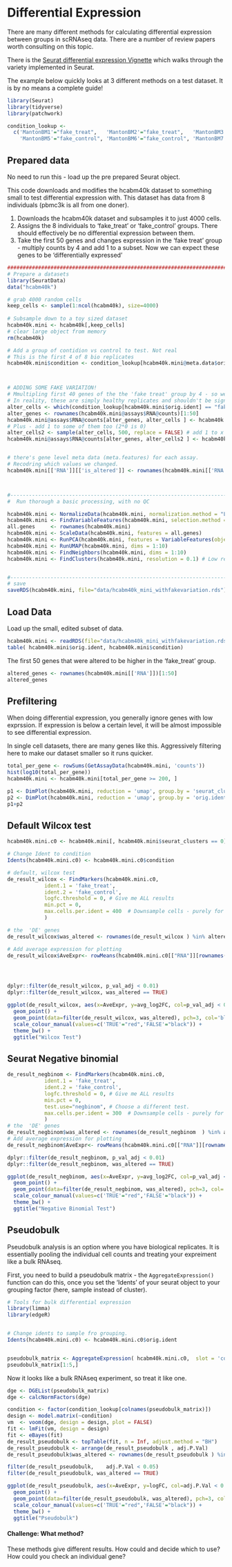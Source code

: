 # Differential Expression {#de}


There are many different methods for calculating differential expression between groups in scRNAseq data. There are a number of review papers worth consulting on this topic.

There is the [Seurat differential expression Vignette](https://satijalab.org/seurat/archive/v3.1/de_vignette.html) which walks through the variety implemented in Seurat. 

The example below quickly looks at 3 different methods on a test dataset. It is by no means a complete guide!



```r
library(Seurat)
library(tidyverse)
library(patchwork)

condition_lookup <- 
  c('MantonBM1'="fake_treat",   'MantonBM2'="fake_treat",   'MantonBM3'="fake_treat",   'MantonBM4'="fake_treat",
    'MantonBM5'="fake_control", 'MantonBM6'="fake_control", 'MantonBM7'="fake_control", 'MantonBM8'="fake_control")
```


## Prepared data

No need to run this - load up the pre prepared Seurat object.

This code downloads and modifies the hcabm40k dataset to something small to test differential expression with.
This dataset has data from 8 individuals (pbmc3k is all from one doner). 


1) Downloads the hcabm40k dataset and subsamples it to just 4000 cells.
2) Assigns the 8 individuals to 'fake_treat' or 'fake_control' groups. There should effectively be no differential expression between them.
3) Take the first 50 genes and changes expression in the 'fake treat' group - multiply counts by 4 and add 1 to a subset. Now we can expect these genes to be 'differentially expressed'


```r
################################################################################
# Prepare a datasets
library(SeuratData)
data("hcabm40k") 

# grab 4000 random cells
keep_cells <- sample(1:ncol(hcabm40k), size=4000)
  
# Subsample down to a toy sized dataset
hcabm40k.mini <- hcabm40k[,keep_cells] 
# clear large object from memory
rm(hcabm40k)

# Add a group of contidion vs control to test. Not real
# This is the first 4 of 8 bio replicates
hcabm40k.mini$condition <- condition_lookup[hcabm40k.mini@meta.data$orig.ident]



# ADDING SOME FAKE VARIATION!
# Mmultipling first 40 genes of the the 'fake treat' group by 4 - so we expect these to be DE.
# In reality, these are simply healthy replicates and shouldn't be significantly different
alter_cells <- which(condition_lookup[hcabm40k.mini$orig.ident] == "fake_treat")
alter_genes <- rownames(hcabm40k.mini@assays$RNA@counts)[1:50] 
hcabm40k.mini@assays$RNA@counts[alter_genes, alter_cells ] <- hcabm40k.mini@assays$RNA@counts[alter_genes, alter_cells  ]* 4
# Plus - add 1 to some of them too (2*0 is 0)
alter_cells2 <- sample(alter_cells, 500, replace = FALSE) # add 1 to x of 1979 cells.
hcabm40k.mini@assays$RNA@counts[alter_genes, alter_cells2 ] <- hcabm40k.mini@assays$RNA@counts[alter_genes, alter_cells2  ]* +1


# there's gene level meta data (meta.features) for each assay. 
# Recodring which values we changed.
hcabm40k.mini[['RNA']][['is_altered']] <- rownames(hcabm40k.mini[['RNA']]) %in% alter_genes



#-------------------------------------------------------------------------------
#  Run thorough a basic processing, with no QC

hcabm40k.mini <- NormalizeData(hcabm40k.mini, normalization.method = "LogNormalize", scale.factor = 10000)
hcabm40k.mini <- FindVariableFeatures(hcabm40k.mini, selection.method = "vst", nfeatures = 2000)
all.genes     <- rownames(hcabm40k.mini)
hcabm40k.mini <- ScaleData(hcabm40k.mini, features = all.genes)
hcabm40k.mini <- RunPCA(hcabm40k.mini, features = VariableFeatures(object = hcabm40k.mini))
hcabm40k.mini <- RunUMAP(hcabm40k.mini, dims = 1:10)
hcabm40k.mini <- FindNeighbors(hcabm40k.mini, dims = 1:10)
hcabm40k.mini <- FindClusters(hcabm40k.mini, resolution = 0.1) # Low res


#------------------------------------------------------------------------------
# save
saveRDS(hcabm40k.mini, file="data/hcabm40k_mini_withfakevariation.rds")


```

## Load Data


Load up the small, edited subset of data. 

```r
hcabm40k.mini <- readRDS(file="data/hcabm40k_mini_withfakevariation.rds")
table( hcabm40k.mini$orig.ident, hcabm40k.mini$condition)
```

The first 50 genes that were altered to be higher in the 'fake_treat' group.
```r
altered_genes <- rownames(hcabm40k.mini[['RNA']])[1:50]
altered_genes
```

## Prefiltering

When doing differential expression, you generally ignore genes with low exprssion.
If expression is below a certain level, it will be almost impossible to see differential expression. 

In single cell datasets, there are many genes like this. Aggressively filtering here to make our dataset smaller so it runs quicker.

```R
total_per_gene <- rowSums(GetAssayData(hcabm40k.mini, 'counts'))
hist(log10(total_per_gene))
hcabm40k.mini <- hcabm40k.mini[total_per_gene >= 200, ] 

p1 <- DimPlot(hcabm40k.mini, reduction = 'umap', group.by = 'seurat_clusters')
p2 <- DimPlot(hcabm40k.mini, reduction = 'umap', group.by = 'orig.ident')
p1+p2

```


##  Default Wilcox test


```r
hcabm40k.mini.c0 <- hcabm40k.mini[, hcabm40k.mini$seurat_clusters == 0]

# Change Ident to condition
Idents(hcabm40k.mini.c0) <- hcabm40k.mini.c0$condition

# default, wilcox test
de_result_wilcox <- FindMarkers(hcabm40k.mini.c0, 
            ident.1 = 'fake_treat',
            ident.2 = 'fake_control',
            logfc.threshold = 0, # Give me ALL results
            min.pct = 0,
            max.cells.per.ident = 400  # Downsample cells - purely for speed!
            )

# the  'DE' genes
de_result_wilcox$was_altered <- rownames(de_result_wilcox ) %in% altered_genes

# Add average expression for plotting
de_result_wilcox$AveExpr<- rowMeans(hcabm40k.mini.c0[["RNA"]][rownames(de_result_wilcox),])




dplyr::filter(de_result_wilcox, p_val_adj < 0.01)
dplyr::filter(de_result_wilcox, was_altered == TRUE)
```

```r

ggplot(de_result_wilcox, aes(x=AveExpr, y=avg_log2FC, col=p_val_adj < 0.05)) +
  geom_point() +
  geom_point(data=filter(de_result_wilcox, was_altered), pch=3, col='blue', size=5 ) +
  scale_colour_manual(values=c('TRUE'="red",'FALSE'="black")) + 
  theme_bw() +
  ggtitle("Wilcox Test")
```



## Seurat Negative binomial


```r
de_result_negbinom <- FindMarkers(hcabm40k.mini.c0, 
            ident.1 = 'fake_treat',
            ident.2 = 'fake_control',
            logfc.threshold = 0, # Give me ALL results
            min.pct = 0,
            test.use="negbinom", # Choose a different test.
            max.cells.per.ident = 300  # Downsample cells - purely for speed!
            )
# the  'DE' genes
de_result_negbinom$was_altered <- rownames(de_result_negbinom  ) %in% altered_genes
# Add average expression for plotting
de_result_negbinom$AveExpr<- rowMeans(hcabm40k.mini.c0[["RNA"]][rownames(de_result_negbinom),])
```

```r
dplyr::filter(de_result_negbinom, p_val_adj < 0.01)
dplyr::filter(de_result_negbinom, was_altered == TRUE)

```


```r
ggplot(de_result_negbinom, aes(x=AveExpr, y=avg_log2FC, col=p_val_adj < 0.05)) +
  geom_point() +
  geom_point(data=filter(de_result_negbinom, was_altered), pch=3, col='blue', size=5 ) +
  scale_colour_manual(values=c('TRUE'="red",'FALSE'="black")) + 
  theme_bw() +
  ggtitle("Negative Binomial Test")
```


## Pseudobulk

Pseudobulk analysis is an option where you have biological replicates. It is essentially pooling the individual cell counts and treating your expreiment like a bulk RNAseq.



First, you need to build a pseudobulk matrix - the `AggregateExpression()` function can do this, once you set the 'Idents' of your seurat object to your grouping factor (here, sample instead of cluster).

```r
# Tools for bulk differential expression
library(limma)
library(edgeR)


# Change idents to sample fro grouping.
Idents(hcabm40k.mini.c0) <- hcabm40k.mini.c0$orig.ident


pseudobulk_matrix <- AggregateExpression( hcabm40k.mini.c0,  slot = 'counts', assays='RNA' )[['RNA']]
pseudobulk_matrix[1:5,]
```

Now it looks like a bulk RNAseq experiment, so treat it like one.

```R
dge <- DGEList(pseudobulk_matrix)
dge <- calcNormFactors(dge)

condition <- factor(condition_lookup[colnames(pseudobulk_matrix)])
design <- model.matrix(~condition)
vm  <- voom(dge, design = design, plot = FALSE)
fit <- lmFit(vm, design = design)
fit <- eBayes(fit)
de_result_pseudobulk <- topTable(fit, n = Inf, adjust.method = "BH")
de_result_pseudobulk <- arrange(de_result_pseudobulk , adj.P.Val)
de_result_pseudobulk$was_altered <- rownames(de_result_pseudobulk ) %in% altered_genes

filter(de_result_pseudobulk,    adj.P.Val < 0.05)
filter(de_result_pseudobulk, was_altered == TRUE)
```

```r
ggplot(de_result_pseudobulk, aes(x=AveExpr, y=logFC, col=adj.P.Val < 0.05)) +
  geom_point() +
  geom_point(data=filter(de_result_pseudobulk, was_altered), pch=3, col='blue', size=5 ) +
  scale_colour_manual(values=c('TRUE'="red",'FALSE'="black")) + 
  theme_bw() +
  ggtitle("Pseudobulk")
```

#### Challenge: What method? {- .rmdtip}

These methods give different results. How could and decide which to use? How could you check an individual gene?




